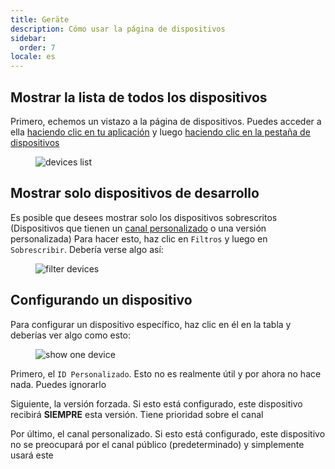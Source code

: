 ```yaml
---
title: Geräte
description: Cómo usar la página de dispositivos
sidebar:
  order: 7
locale: es
---
```


## Mostrar la lista de todos los dispositivos
Primero, echemos un vistazo a la página de dispositivos. Puedes acceder a ella [haciendo clic en tu aplicación](/docs/webapp/main-page) y luego [haciendo clic en la pestaña de dispositivos](/docs/webapp/main-app-page)

<figure><img style="margin-left: auto; margin-right: auto" src="/deviceswebp" alt="devices list" /><figcaption></figcaption></figure>

## Mostrar solo dispositivos de desarrollo
Es posible que desees mostrar solo los dispositivos sobrescritos (Dispositivos que tienen un [canal personalizado](docs/plugin/api/#setchannel) o una versión personalizada)
Para hacer esto, haz clic en `Filtros` y luego en `Sobrescribir`. Debería verse algo así:

<figure><img style="margin-left: auto; margin-right: auto" src="/overwrite-filterwebp" alt="filter devices" /><figcaption></figcaption></figure>

## Configurando un dispositivo

Para configurar un dispositivo específico, haz clic en él en la tabla y deberías ver algo como esto:

<figure><img style="margin-left: auto; margin-right: auto" src="/device-specificwebp" alt="show one device" /><figcaption></figcaption></figure>

Primero, el `ID Personalizado`. Esto no es realmente útil y por ahora no hace nada. Puedes ignorarlo

Siguiente, la versión forzada. Si esto está configurado, este dispositivo recibirá **SIEMPRE** esta versión. Tiene prioridad sobre el canal

Por último, el canal personalizado. Si esto está configurado, este dispositivo no se preocupará por el canal público (predeterminado) y simplemente usará este